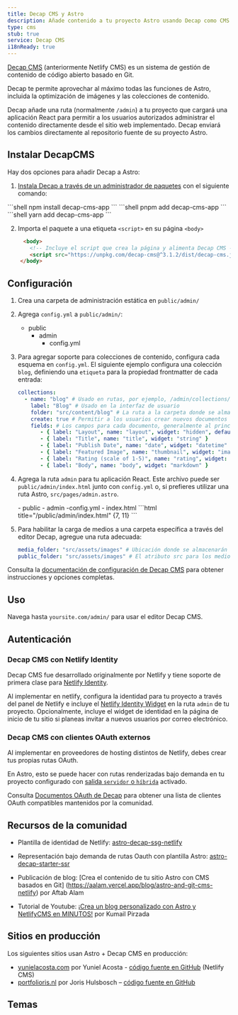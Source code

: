 ```yaml
---
title: Decap CMS y Astro
description: Añade contenido a tu proyecto Astro usando Decap como CMS
type: cms
stub: true
service: Decap CMS
i18nReady: true
---
```


[Decap CMS](https://www.decapcms.org/) (anteriormente Netlify CMS) es un sistema de gestión de contenido de código abierto basado en Git.

Decap te permite aprovechar al máximo todas las funciones de Astro, incluida la optimización de imágenes y las colecciones de contenido.

Decap añade una ruta (normalmente `/admin`) a tu proyecto que cargará una aplicación React para permitir a los usuarios autorizados administrar el contenido directamente desde el sitio web implementado. Decap enviará los cambios directamente al repositorio fuente de su proyecto Astro.

## Instalar DecapCMS

Hay dos opciones para añadir Decap a Astro:

1. [Instala Decap a través de un administrador de paquetes](https://decapcms.org/docs/install-decap-cms/#installing-with-npm) con el siguiente comando:

  <PackageManagerTabs>
      <Fragment slot="npm">
      ```shell
      npm install decap-cms-app
      ```
      </Fragment>
      <Fragment slot="pnpm">
      ```shell
      pnpm add decap-cms-app
      ```
      </Fragment>
      <Fragment slot="yarn">
      ```shell
      yarn add decap-cms-app
      ```
      </Fragment>
    </PackageManagerTabs>

2. Importa el paquete a una etiqueta `<script>` en su página `<body>`

```html title='/admin'
     <body>
       <!-- Incluye el script que crea la página y alimenta Decap CMS -->
       <script src="https://unpkg.com/decap-cms@^3.1.2/dist/decap-cms.js"></script>
    </body>
```

## Configuración

1. Crea una carpeta de administración estática en `public/admin/`
2. Agrega `config.yml` a `public/admin/`:
     <FileTree>
      - public
        - admin
          - config.yml
    </FileTree>

3. Para agregar soporte para colecciones de contenido, configura cada esquema en `config.yml`. El siguiente ejemplo configura una colección `blog`, definiendo una `etiqueta` para la propiedad frontmatter de cada entrada:
     ```yml title="/public/admin/config.yml"
     collections:
       - name: "blog" # Usado en rutas, por ejemplo, /admin/collections/blog
         label: "Blog" # Usado en la interfaz de usuario
         folder: "src/content/blog" # La ruta a la carpeta donde se almacenan los documentos
         create: true # Permitir a los usuarios crear nuevos documentos en esta colección
         fields: # Los campos para cada documento, generalmente al principio
            - { label: "Layout", name: "layout", widget: "hidden", default: "blog" }
            - { label: "Title", name: "title", widget: "string" }
            - { label: "Publish Date", name: "date", widget: "datetime" }
            - { label: "Featured Image", name: "thumbnail", widget: "image" }
            - { label: "Rating (scale of 1-5)", name: "rating", widget: "number" }
            - { label: "Body", name: "body", widget: "markdown" }
     ```

4. Agrega la ruta `admin` para tu aplicación React. Este archivo puede ser `public/admin/index.html` junto con `config.yml` o, si prefieres utilizar una ruta Astro, `src/pages/admin.astro`.

     <FileTree>
     - public
       - admin
          -config.yml
          - index.html
     </FileTree>
     ```html title="/public/admin/index.html" {7, 11}
     <!doctype html>
     <html lang="es">
       <head>
        <meta charset="utf-8" />
        <meta name="viewport" content="width=device-width, initial-scale=1.0" />
        <meta name="robots" content="noindex" />
        <link href="/admin/config.yml" type="text/yaml" rel="cms-config-url" />
        <title>Administrador de contenidos</title>
       </head>
      <body>
        <script src="https://unpkg.com/decap-cms@^3.1.2/dist/decap-cms.js"></script>
      </body>
    </html>
    ```

5. Para habilitar la carga de medios a una carpeta específica a través del editor Decap, agregue una ruta adecuada:
     ```yml title="/public/admin/config.yml"
     media_folder: "src/assets/images" # Ubicación donde se almacenarán los archivos en el repositorio
     public_folder: "src/assets/images" # El atributo src para los medios cargados
     ```

Consulta la [documentación de configuración de Decap CMS](https://decapcms.org/docs/configure-decap-cms/) para obtener instrucciones y opciones completas.

## Uso
Navega hasta `yoursite.com/admin/` para usar el editor Decap CMS.

## Autenticación

### Decap CMS con Netlify Identity

Decap CMS fue desarrollado originalmente por Netlify y tiene soporte de primera clase para [Netlify Identity](https://docs.netlify.com/security/secure-access-to-sites/identity/).

Al implementar en netlify, configura la identidad para tu proyecto a través del panel de Netlify e incluye el [Netlify Identity Widget](https://github.com/netlify/netlify-identity-widget) en la ruta `admin` de tu proyecto. Opcionalmente, incluye el widget de identidad en la página de inicio de tu sitio si planeas invitar a nuevos usuarios por correo electrónico.

### Decap CMS con clientes OAuth externos

Al implementar en proveedores de hosting distintos de Netlify, debes crear tus propias rutas OAuth.

En Astro, esto se puede hacer con rutas renderizadas bajo demanda en tu proyecto configurado con [salida `servidor` o `híbrida`](/es/guides/server-side-rendering/#habilita-la-renderización-de-servidor-bajo-demanda) activado.

Consulta [Documentos OAuth de Decap](https://decapcms.org/docs/external-oauth-clients/) para obtener una lista de clientes OAuth compatibles mantenidos por la comunidad.

## Recursos de la comunidad

- Plantilla de identidad de Netlify: [astro-decap-ssg-netlify](https://github.com/OliverSpeir/astro-decap-ssg-netlify-identity)

- Representación bajo demanda de rutas Oauth con plantilla Astro: [astro-decap-starter-ssr](https://github.com/OliverSpeir/astro-decap-starter-ssr)

- Publicación de blog: [Crea el contenido de tu sitio Astro con CMS basados en Git] (https://aalam.vercel.app/blog/astro-and-git-cms-netlify) por Aftab Alam

- Tutorial de Youtube: [¡Crea un blog personalizado con Astro y NetlifyCMS en MINUTOS!](https://www.youtube.com/watch?v=3yip2wSRX_4) por Kumail Pirzada

## Sitios en producción

Los siguientes sitios usan Astro + Decap CMS en producción:

- [yunielacosta.com](https://www.yunielacosta.com/) por Yuniel Acosta - [código fuente en GitHub](https://github.com/yacosta738/yacosta738.github.io) (Netlify CMS)
- [portfolioris.nl](https://www.portfolioris.nl/) por Joris Hulsbosch – [código fuente en GitHub](https://github.com/portfolioris/portfolioris.nl)

## Temas

<Grid>
  <Card title="Astros" href="https://astro.build/themes/details/astros" thumbnail="astros.png"/>
  <Card title="Enhanced Astro Starter" href="https://astro.build/themes/details/enhanced-astro-starter" thumbnail="enhanced-astro-starter.png"/>
  <Card title="Astro Decap CMS Starter" href="https://astro.build/themes/details/astro-decap-cms-starter" thumbnail="astro-decap-starter.png"/>
</Grid>
